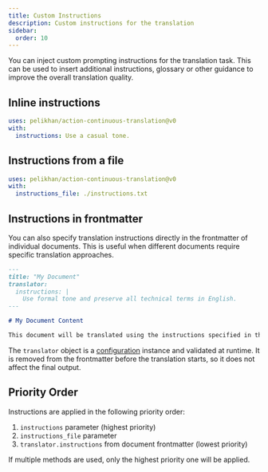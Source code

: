 ```yaml
---
title: Custom Instructions
description: Custom instructions for the translation
sidebar:
  order: 10
---
```


You can inject custom prompting instructions for the translation task.
This can be used to insert additional instructions, glossary or other guidance to improve
the overall translation quality.

## Inline instructions

```yaml title=".github/workflows/ct.yml" "instructions: Use a casual tone."
uses: pelikhan/action-continuous-translation@v0
with:
  instructions: Use a casual tone.
```

## Instructions from a file

```yaml title=".github/workflows/ct.yml" "instructions_file: ./instructions.txt"
uses: pelikhan/action-continuous-translation@v0
with:
  instructions_file: ./instructions.txt
```

## Instructions in frontmatter

You can also specify translation instructions directly in the frontmatter of individual documents.
This is useful when different documents require specific translation approaches.

```markdown title="example.md"
---
title: "My Document"
translator:
  instructions: |
    Use formal tone and preserve all technical terms in English.
---

# My Document Content

This document will be translated using the instructions specified in the frontmatter.
```

The `translator` object is a [configuration](/action-continuous-translation/reference/configuration) instance and validated at runtime.
It is removed from the frontmatter before the translation starts, so it does not affect the final output.

## Priority Order

Instructions are applied in the following priority order:

1. `instructions` parameter (highest priority)
2. `instructions_file` parameter
3. `translator.instructions` from document frontmatter (lowest priority)

If multiple methods are used, only the highest priority one will be applied.
